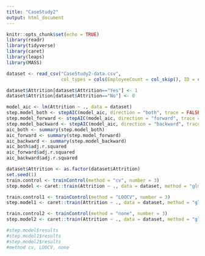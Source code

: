 ```yaml
---
title: "CaseStudy2"
output: html_document
---
```


```r
knitr::opts_chunk$set(echo = TRUE)
library(readr)
library(tidyverse)
library(caret)
library(leaps)
library(MASS)
```

```r
dataset <- read_csv("CaseStudy2-data.csv",
                    col_types = cols(EmployeeCount = col_skip(), ID = col_skip(), Over18 = col_skip(), Rand = col_skip(), StandardHours = col_skip()))
```

```r
dataset$Attrition[dataset$Attrition=="Yes"] <- 1
dataset$Attrition[dataset$Attrition=="No"] <- 0
```

```r
model_aic <- lm(Attrition ~ ., data = dataset)
step.model_both <- stepAIC(model_aic, direction = "both", trace = FALSE)
step.model_forward <- stepAIC(model_aic, direction = "forward", trace = FALSE)
step.model_backward <- stepAIC(model_aic, direction = "backward", trace = FALSE)
aic_both <- summary(step.model_both)
aic_forward <- summary(step.model_forward)
aic_backward <- summary(step.model_backward)
aic_both$adj.r.squared
aic_forward$adj.r.squared
aic_backward$adj.r.squared
```

```r
dataset$Attrition <- as.factor(dataset$Attrition)
set.seed(1)
train.control <- trainControl(method = "cv", number = 3)
step.model <- caret::train(Attrition ~ ., data = dataset, method = "glmStepAIC", trControl = train.control)

train.control1 <- trainControl(method = "LOOCV", number = 3)
step.model1 <- caret::train(Attrition ~ ., data = dataset, method = "glmStepAIC", trControl = train.control1)

train.control2 <- trainControl(method = "none", number = 3)
step.model2 <- caret::train(Attrition ~ ., data = dataset, method = "glmStepAIC", trControl = train.control2)

#step.model$results
#step.model1$results
#step.model2$results
#method cv, LOOCV, none
```


